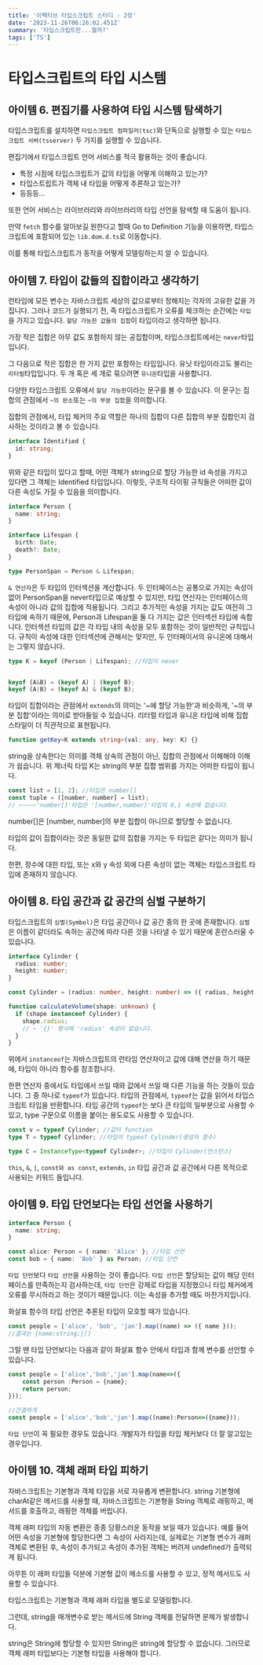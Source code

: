 ```yaml
---
title: '이펙티브 타입스크립트 스터디 - 2장'
date: '2023-11-26T06:26:02.451Z'
summary: '타입스크립트란...뭘까?'
tags: ['TS']
---
```


# 타입스크립트의 타입 시스템

## 아이템 6. 편집기를 사용하여 타입 시스템 탐색하기

타입스크립트를 설치하면 `타입스크립트 컴파일러(tsc)`와 단독으로 실행할 수 있는 `타입스크립트 서버(tsserver)` 두 가지를 실행할 수 있습니다.

편집기에서 타입스크립트 언어 서비스를 적극 활용하는 것이 좋습니다.

- 특정 시점에 타입스크립트가 값의 타입을 어떻게 이해하고 있는가?
- 타입스트립트가 객체 내 타입을 어떻게 추론하고 있는가?
- 등등등...

또한 언어 서비스는 라이브러리와 라이브러리의 타입 선언을 탐색할 때 도움이 됩니다.

만약 `fetch` 함수를 알아보길 원한다고 할때 Go to Definition 기능을 이용하면, 타입스크립트에 포함되어 있는 `lib.dom.d.ts`로 이동합니다.

이를 통해 타입스크립트가 동작을 어떻게 모델링하는지 알 수 있습니다.

## 아이템 7. 타입이 값들의 집합이라고 생각하기

런타임에 모든 변수는 자바스크립트 세상의 값으로부터 정해지는 각자의 고유한 값을 가집니다. 그러나 코드가 실행되기 전, 즉 타입스크립트가 오류를 체크하는 순간에는 `타입`을 가지고 있습니다.
`할당 가능한 값들의 집합`이 타입이라고 생각하면 됩니다.

가장 작은 집합은 아무 값도 포함하지 않는 공집합이며, 타입스크립트에서는 `never`타입입니다.

그 다음으로 작은 집합은 한 가지 값만 포함하는 타입입니다. 유닛 타입이라고도 불리는 `리터럴`타입입니다. 두 개 혹은 세 개로 묶으려면 `유니온`타입을 사용합니다.

다양한 타입스크립트 오류에서 `할당 가능한`이라는 문구를 볼 수 있습니다. 이 문구는 집합의 관점에서 `~의 완소`또는 `~의 부분 집합`을 의미합니다.

집합의 관점에서, 타입 체커의 주요 역할은 하나의 집합이 다른 집합의 부분 집합인지 검사하는 것이라고 볼 수 있습니다.

```ts
interface Identified {
  id: string;
}
```

위와 같은 타입이 있다고 할때, 어떤 객체가 string으로 할당 가능한 id 속성을 가지고 있다면 그 객체는 Identified 타입입니다. 이렇듯, 구조적 타이핑 규칙들은 어떠한 값이 다른 속성도 가질 수 있음을 의미합니다.

```ts
interface Person {
  name: string;
}

interface Lifespan {
  birth: Date;
  death?: Date;
}

type PersonSpan = Person & Lifespan;
```

`& 연산자`은 두 타입의 인터섹션을 계산합니다. 두 인터페이스는 공통으로 가지는 속성이 없어 PersonSpan을 never타입으로 예상할 수 있지만, 타입 연산자는 인터페이스의 속성이 아니라 값의 집합에 적용됩니다.
그리고 추가적인 속성을 가지는 값도 여전히 그 타입에 속하기 때문에, Person과 Lifespan을 둘 다 가지는 값은 인터섹션 타입에 속합니다.
인터섹션 타입의 값은 각 타입 내의 속성을 모두 포함하는 것이 일반적인 규칙입니다. 규칙이 속성에 대한 인터섹션에 관해서는 맞지만, 두 인터페이서의 유니온에 대해서는 그렇지 않습니다.

```ts
type K = keyof (Person | Lifespan); //타입이 never


keyof (A&B) = (keyof A) | (keyof B);
keyof (A|B) = (keyof A) & (keyof B);
```

타입이 집합이라는 관점에서 `extends`의 의미는 '~에 할당 가능한'과 비슷하게, '~의 부분 집합'이라는 의미로 받아들일 수 있습니다.
리터럴 타입과 유니온 타입에 비해 집합 스타일이 더 직관적으로 표현됩니다.

```ts
function getKey<K extends string>(val: any, key: K) {}
```

string을 상속한다는 의미를 객체 상속의 관점이 아닌, 집합의 관점에서 이해해야 이해가 쉽습니다. 위 제너릭 타입 K는 string의 부분 집합 범위를 가지는 어떠한 타입이 됩니다.

```ts
const list = [1, 2]; //타입은 number[]
const tuple = ([number, number] = list);
// ~~~~~'number[]'타입은 '[number,number]'타입의 0,1 속성에 없습니다.
```

number[]은 [number, number]의 부분 집합이 아니므로 할당할 수 없습니다.

타입의 값이 집합이라는 것은 동일한 값의 집합을 가지는 두 타입은 같다는 의미가 됩니다.

한편, 정수에 대한 타입, 또는 x와 y 속성 외에 다른 속성이 없는 객체는 타입스크립트 타입에 존재하지 않습니다.

## 아이템 8. 타입 공간과 값 공간의 심벌 구분하기

타입스크립트의 `심벌(Symbol)`은 타입 공간이나 값 공간 중의 한 곳에 존재합니다. `심벌`은 이름이 같더라도 속하는 공간에 따라 다른 것을 나타낼 수 있기 때문에 혼란스러울 수 있습니다.

```ts
interface Cylinder {
  radius: number;
  height: number;
}

const Cylinder = (radius: number, height: number) => ({ radius, height });

function calculateVolume(shape: unknown) {
  if (shape instanceof Cylinder) {
    shape.radius;
    // ~ '{}' 형식에 'radius' 속성이 없습니다.
  }
}
```

위에서 `instanceof`는 자바스크립트의 런타임 연산자이고 값에 대해 연산을 하기 때문에, 타입이 아니라 함수를 참조합니다.

한편 연산자 중에서도 타입에서 쓰일 때와 값에서 쓰일 때 다른 기능을 하는 것들이 있습니다. 그 중 하나로 `typeof`가 있습니다.
타입의 관점에서, `typeof`는 값을 읽어서 타입스크립트 타입을 반환합니다. 타입 공간의 `typeof`는 보다 큰 타입의 일부분으로 사용할 수 있고, type 구문으로 이름을 붙이는 용도로도 사용할 수 있습니다.

```ts
const v = typeof Cylinder; //값이 function
type T = typeof Cylinder; //타입이 typeof Cylinder(생성자 함수)

type C = InstanceType<typeof Cylinder>; //타입이 Cylinder(인스턴스)
```

`this`, `&`, `|`, `const와 as const`, `extends`, `in` 타입 공간과 값 공간에서 다른 목적으로 사용되는 키워드 들입니다.

## 아이템 9. 타입 단언보다는 타입 선언을 사용하기

```ts
interface Person {
  name: string;
}

const alice: Person = { name: 'Alice' }; //타입 선언
const bob = { name: 'Bob' } as Person; //타입 단언
```

`타입 단언`보다 `타입 선언`을 사용하는 것이 좋습니다.
`타입 선언`은 할당되는 값이 해당 인터페이스를 만족하는지 검사하는데, `타입 단언`은 강제로 타입을 지정했으니 타입 체커에게 오류를 무시하라고 하는 것이기 때문입니다.
이는 속성을 추가할 때도 마찬가지입니다.

화살표 함수의 타입 선언은 추론된 타입이 모호할 때가 있습니다.

```ts
const people = ['alice', 'bob', 'jan'].map((name) => ({ name }));
//결과는 {name:string;}[]
```

그럴 땐 타입 단언보다는 다음과 같이 화살표 함수 안에서 타입과 함께 변수를 선언할 수 있습니다.

```ts
const people = ['alice','bob','jan'].map(name=>({
    const person :Person = {name};
    return person;
}));

//간결하게
const people = ['alice','bob','jan'].map((name):Person=>({name}));

```

`타입 단언`이 꼭 필요한 경우도 있습니다. 개발자가 타입을 타입 체커보다 더 잘 알고있는 경우입니다.

## 아이템 10. 객체 래퍼 타입 피하기

자바스크립트는 기본형과 객체 타입을 서로 자유롭게 변환합니다.
string 기본형에 charAt같은 메서드를 사용할 때, 자바스크립트는 기본형을 String 객체로 래핑하고, 메서드를 호출하고, 래핑한 객체를 버립니다.

객체 래퍼 타입의 자동 변환은 종종 당황스러운 동작을 보일 때가 있습니다.
예를 들어 어떤 속성을 기본형에 할당한다면 그 속성이 사라지는데, 실제로는 기본형 변수가 래퍼 객체로 변환된 후, 속성이 추가되고 속성이 추가된 객체는 버려져 undefined가 출력되게 됩니다.

아무튼 이 래퍼 타입들 덕분에 기본형 값이 메소드를 사용할 수 있고, 정적 메서드도 사용할 수 있습니다.

타입스크립트는 기본형과 객체 래퍼 타입을 별도로 모델링합니다.

그런데, string을 매개변수로 받는 메서드에 String 객체를 전달하면 문제가 발생합니다.

string은 String에 할당할 수 있지만 String은 string에 할당할 수 없습니다. 그러므로 객체 래퍼 타입보다는 기본형 타입을 사용해야 합니다.
